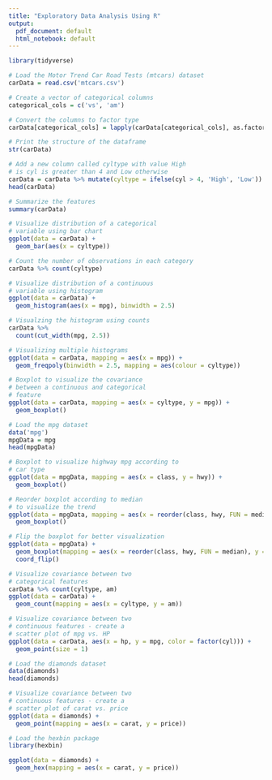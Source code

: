 ```yaml
---
title: "Exploratory Data Analysis Using R"
output:
  pdf_document: default
  html_notebook: default
---
```


```r
library(tidyverse)
```

```r
# Load the Motor Trend Car Road Tests (mtcars) dataset
carData = read.csv('mtcars.csv')
```
```r
# Create a vector of categorical columns
categorical_cols = c('vs', 'am')

# Convert the columns to factor type
carData[categorical_cols] = lapply(carData[categorical_cols], as.factor)

# Print the structure of the dataframe
str(carData)
```

```r
# Add a new column called cyltype with value High
# is cyl is greater than 4 and Low otherwise
carData = carData %>% mutate(cyltype = ifelse(cyl > 4, 'High', 'Low'))
head(carData)
```

```r
# Summarize the features
summary(carData)
```

```r
# Visualize distribution of a categorical
# variable using bar chart
ggplot(data = carData) +
  geom_bar(aes(x = cyltype))
```

```r
# Count the number of observations in each category
carData %>% count(cyltype)
```

```r
# Visualize distribution of a continuous
# variable using histogram
ggplot(data = carData) +
  geom_histogram(aes(x = mpg), binwidth = 2.5)
```

```r
# Visualzing the histogram using counts
carData %>% 
  count(cut_width(mpg, 2.5))
```

```r
# Visualizing multiple histograms
ggplot(data = carData, mapping = aes(x = mpg)) +
  geom_freqpoly(binwidth = 2.5, mapping = aes(colour = cyltype))
```

```r
# Boxplot to visualize the covariance
# between a continuous and categorical
# feature
ggplot(data = carData, mapping = aes(x = cyltype, y = mpg)) +
  geom_boxplot()
```

```r
# Load the mpg dataset
data('mpg')
mpgData = mpg
head(mpgData)
```

```r
# Boxplot to visualize highway mpg according to
# car type
ggplot(data = mpgData, mapping = aes(x = class, y = hwy)) +
  geom_boxplot()
```

```r
# Reorder boxplot according to median 
# to visualize the trend
ggplot(data = mpgData, mapping = aes(x = reorder(class, hwy, FUN = median), y = hwy)) +
  geom_boxplot()
```

```r
# Flip the boxplot for better visualization
ggplot(data = mpgData) +
  geom_boxplot(mapping = aes(x = reorder(class, hwy, FUN = median), y = hwy)) +
  coord_flip()
```

```r
# Visualize covariance between two
# categorical features
carData %>% count(cyltype, am)
ggplot(data = carData) +
  geom_count(mapping = aes(x = cyltype, y = am))
```

```r
# Visualize covariance between two
# continuous features - create a
# scatter plot of mpg vs. HP
ggplot(data = carData, aes(x = hp, y = mpg, color = factor(cyl))) +
  geom_point(size = 1) 
```

```r
# Load the diamonds dataset
data(diamonds)
head(diamonds)
```

```r
# Visualize covariance between two
# continuous features - create a
# scatter plot of carat vs. price
ggplot(data = diamonds) +
  geom_point(mapping = aes(x = carat, y = price))
```

```r
# Load the hexbin package
library(hexbin)
```

```r
ggplot(data = diamonds) +
  geom_hex(mapping = aes(x = carat, y = price))
```




